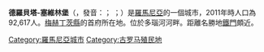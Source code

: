 {{Infobox settlement
| name = 德羅貝塔-塞維林堡
| native_name = {{lang|ro|Drobeta-Turnu Severin}}
| other_name = {{lang|hu|Szörényvár}}
| image_skyline = File:Strada Crișan, Drobeta-Turnu Severin.jpg
| imagesize = 250px
| image_caption = 
| image_flag = 
| image_shield = File:ROU MH Drobeta-Turnu Severin CoA1.png
| pushpin_map =Romania
| pushpin_label_position = bottom
| pushpin_map_caption = 德羅貝塔-塞維林堡在[[羅馬尼亞|羅馬尼亞]]的位置
| settlement_type =[[縣治|縣治]]
| subdivision_type = 國家
| subdivision_name = {{ROM}}
| subdivision_type1 = [[羅馬尼亞行政區劃|縣]]
| subdivision_name1 = [[梅赫丁茨縣|梅赫丁茨縣]]
| subdivision_type2 = 
| subdivision_name2 = 
| subdivision_type3 = 
| subdivision_name3 = 
| leader_title = 市長
| leader_name = Marius Screciu
| leader_party = [[羅馬尼亞社會民主黨|PSD]]
| established_title = 建立
| established_date = 
| established_title3 = 城市地位
| established_date3 = 
| elevation_m =
| area_total_km2 = 55
| population_as_of = 2011年
| population_total = 92617
| population_density_km2 = auto
| timezone = [[歐洲東部時間|EET]]
| utc_offset = +2
| timezone_DST = [[歐洲東部夏令時間|EEST]]
| utc_offset_DST = +3
| coordinates = {{coord|44|34|N|22|40|E|region:RO|display=inline,title}}
| population_demonym = Severinean,Severineancă {{ro icon}}
| postal_code_type = 郵政號碼
| postal_code = 220004–220256
| area_code = 
| registration_plate =
| blank_name = [[柯本氣候分類法|氣候]]
| blank_info = [[海洋性氣候|Cfb]]
| twin1 =
| twin2 =
| twin3 = 
| website = {{url|http://www.primariadrobeta.ro/}} }}
'''德羅貝塔-塞維林堡'''（{{lang-ro|'''Drobeta-Turnu Severin'''}}，發音：{{IPA|/dro'be.ta 'tur.nu se.ve'rin/}}；{{lang-hu|''Szörényvár''}}<!-- {{lang-bg|Северин}} -->；{{lang-sr|'''Дробета-Турну Северин'''}}）是[[羅馬尼亞|羅馬尼亞]]的一個城市，2011年時人口為92,617人。[[梅赫丁茨縣|梅赫丁茨縣]]的首府所在地。位於多瑙河河畔。距離名勝地[[鐵門_(地名)|鐵門]]頗近。

{{Danube}}
{{Mehedinți County}}
{{Authority control}}

[[Category:羅馬尼亞城市|Category:羅馬尼亞城市]]
[[Category:古罗马殖民地|Category:古罗马殖民地]]